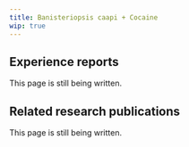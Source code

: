 ---
title: Banisteriopsis caapi + Cocaine
wip: true
---

## Experience reports

This page is still being written.

## Related research publications

This page is still being written.

